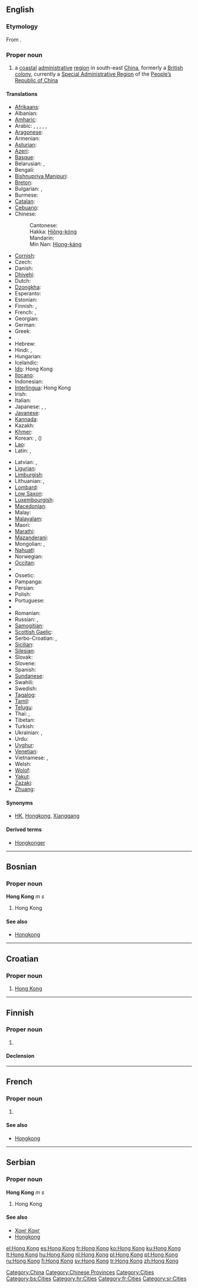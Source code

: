 {{wikipedia}}
{{also|Hongkong|Hong-Kong|Hồng Kông}}
==English==
{{wikipedia}}

===Etymology===
From {{etyl|yue|en}} {{term|香港|tr=Hēunggóng|sc=Hani|lang=yue}}.

===Proper noun===
{{en-proper noun}}

# a [[coastal]] [[administrative]] [[region]] in south-east [[China]], formerly a [[British]] [[colony]], currently a [[Special Administrative Region]] of the [[People's Republic of China|People’s Republic of China]]

====Translations====
{{trans-top|coastal administrative region in south-east China}}
* [[Afrikaans]]: {{t-|af|Hongkong|xs=Afrikaans}}
* Albanian: {{t-|sq|Hong Kong|xs=Albanian}}
* [[Amharic]]: {{t|am|ሆንግ ኮንግ|sc=Ethi|xs=Amharic}}
* Arabic: {{t|ar|هونغ كونغ|m|tr=hungh kungh}}, {{t|ar|هونغكونغ|m|tr=hunghkungh}},  {{t|ar|هونكونغ|m|tr=hunkungh}}, {{t|ar|هونجكونج|m|tr=hungkung}}, {{t|ar|هونج كونج|m|tr=hung kung}}, {{t|ar|هونكونج|m|tr=hunkung}}
* [[Aragonese]]: {{t-|an|Hong Kong|xs=Aragonese}}
* Armenian: {{t-|hy|Հոնկոնգ|tr=Honkong}}
* [[Asturian]]: {{t-|ast|Hong Kong|xs=Asturian}}
* [[Azeri]]: {{t|az|Honq Konq|xs=Azeri}}
* [[Basque]]: {{t-|eu|Hong Kong|xs=Basque}}
* Belarusian: {{t|be|Ганконг|m|tr=Hankónh|xs=Belarusian}},  {{t-|be|Сянган|m|tr=Sjanhán|xs=Belarusian}}
* Bengali: {{t-|bn|হংকং|tr=haṅkaṁ|sc=Beng|xs=Bengali}}
* [[Bishnupriya Manipuri]]: {{tø|bpy|হংকং}}
* [[Breton]]: {{t-|br|Hong Kong|xs=Breton}}
* Bulgarian: {{t|bg|Хонконг|m|tr=Honkong}},  {{t-|bg|Сянган|m|tr=Sjangán}}
* Burmese: {{t|my|ဟောင်ကောင်|sc=Mymr|xs=Burmese}}
* [[Catalan]]: {{t-|ca|Hong Kong}}
* [[Cebuano]]: {{tø|ceb|Hong Kong}}
* Chinese:
*: Cantonese: {{tø|yue|香港|tr=heung<sup>1</sup> gong<sup>2</sup>}}
*: Hakka: [[Hiông-kóng]]
*: Mandarin: {{t-|cmn|香港|tr=Xiānggǎng|sc=Hani}}
*: Min Nan: [[Hiong-káng]]
* [[Cornish]]: {{t-|kw|Hong Kong|xs=Cornish}}
* Czech: {{t-|cs|Hongkong}}
* Danish: {{t-|da|Hongkong}}
* [[Dhivehi]]: {{tø|dv|ހޮންކޮންގު}}
* Dutch: {{t-|nl|Hongkong}}
* [[Dzongkha]]: {{t-|dz|ཧོང་ཀོང|sc=Tibt|xs=Dzongkha}}
* Esperanto: {{t-|eo|Honkongo|xs=Esperanto}}
* Estonian: {{t-|et|Hongkong}}
* Finnish: {{t+|fi|Hongkong}},  {{t-|fi|Xianggang}}
* French: {{t+|fr|Hong Kong|m}},  {{t+|fr|Hongkong|m}}
* Georgian: {{t-|ka|ჰონგკონგი|tr=hongkongi|sc=Geor|xs=Georgian}}
* German: {{t+|de|Hongkong|n}}
* Greek: {{t|el|Χονγκ Κονγκ|tr=Hóng Kóng}}
* {{trreq|Gujarati}}
* Hebrew: {{t-|he|הונג קונג}}
* Hindi: {{t-|hi|हांग कांग|tr=hāṅg kāṅg|xs=Hindi}},  {{t|hi|हांगकांग|tr=hāṅgkāṅg|xs=Hindi}}
* Hungarian: {{t+|hu|Hongkong}}
* Icelandic: {{t-|is|Hong Kong}}
* [[Ido]]: Hong Kong
* [[Ilocano]]: {{tø|ilo|Hong Kong}}
* Indonesian: {{t-|id|Hong Kong|xs=Indonesian}}
* [[Interlingua]]: Hong Kong
* Irish: {{t|ga|Hong Cong|xs=Irish}}
* Italian: {{t-|it|Hong Kong|f}}
* Japanese: {{t-|ja|香港|tr=ほんこん, Honkon}},  {{t|ja|ホンコン|tr=Honkon}},  {{t|ja|シャンガン|tr=Shangan}}
* [[Javanese]]: {{tø|jv|Hong Kong}}
* [[Kannada]]: {{t-|kn|ಹಾಂಗ್ ಕಾಂಗ್|tr=hāṅg kāṅg|sc=Knda|xs=Kannada}}
* Kazakh: {{t-|kk|Шәңғаң|tr=Şəŋğaŋ|sc=Cyrl|xs=Kazakh}}
* [[Khmer]]: {{t-|km|ហុងកុង|sc=Khmr|xs=Khmer}}
* Korean: {{t-|ko|홍콩|tr=Hongkong|sc=Hang}}, {{t|ko|향항|tr=hyanghang|sc=Hang}} ({{t-|ko|香港|tr=hyanghang|sc=Hani}})
* [[Lao]]: {{t-|lo|ຮ່ອງກົງ|sc=Laoo|xs=Lao}}
* Latin: {{t|la|Hongcongum}},  {{t|la|Siamkiamum}}
{{trans-mid}}
* Latvian: {{t|lv|Honkonga|xs=Latvian}},  {{t|lv|Sjangana|xs=Latvian}}
* [[Ligurian]]: {{tø|lij|Hong Kong}}
* [[Limburgish]]: {{t-|li|Hong Kong|xs=Limburgish}}
* Lithuanian: {{t+|lt|Honkongas|m|xs=Lithuanian}},  {{t|lt|Siangangas|xs=Lithuanian}}
* [[Lombard]]: {{tø|lmo|Hong Kong}}
* [[Low Saxon]]: {{tø|nds|Hongkong}}
* [[Luxembourgish]]: {{t-|lb|Hong Kong|xs=Luxembourgish}}
* [[Macedonian]]: {{t-|mk|Хонгконг|m|tr=Hóngkong}}
* Malay: {{t-|ms|Hong Kong|xs=Malay}}
* [[Malayalam]]: {{t-|ml|ഹോങ്കോങ്|sc=Mlym|xs=Malayalam}}
* Maori: {{t-|mi|Hongipua|xs=Maori}}
* [[Marathi]]: {{t|mr|हाँग काँग|sc=Deva|xs=Marathi}}
* [[Mazanderani]]: {{tø|mzn|هونگ کونگ|sc=fa-Arab}}
* Mongolian: {{t-|mn|Хонг Конг|sc=Cyrl|xs=Mongolian}},  {{t-|mn|Сянган|tr=Sjangán|sc=Cyrl|xs=Mongolian}}
* [[Nahuatl]]: {{t-|nah|Hong Kong|xs=Nahuatl}}
* Norwegian: {{t-|no|Hongkong}}
* [[Occitan]]: {{t-|oc|Hong Kong|xs=Occitan}}
* {{trreq|Oriya}}
* Ossetic: {{tø|os|Гонконг|sc=Cyrl|xs=Ossetian}}
* Pampanga: {{tø|pam|Hong Kong}}
* Persian: {{t|fa|هنگ کنگ|xs=Persian}}
* Polish: {{t+|pl|Hongkong}}
* Portuguese: {{t+|pt|Hong Kong}}
* {{trreq|Punjabi}}
* Romanian: {{t-|ro|Hong Kong}}
* Russian: {{t+|ru|Гонконг|m|tr=Gonkóng}}, {{t-|ru|Сянган|m|tr=Sjangán}}
* [[Samogitian]]: {{tø|sgs|Huonkuongs}}
* [[Scottish Gaelic]]: {{t|gd|Hong Cong|xs=Scottish Gaelic}}
* Serbo-Croatian: {{tø|sh|Хонг Конг|m|sc=Cyrl|xs=Serbo-Croatian}}, {{tø|sh|Hong Kong|m|xs=Serbo-Croatian}}
* [[Sicilian]]: {{tø|scn|Hong Kong}}
* [[Silesian]]: {{tø|szl|Hůngkůng}}
* Slovak: {{t-|sk|Hongkong|m}}
* Slovene: {{t-|sl|Hong Kong|m}}
* Spanish: {{t+|es|Hong Kong|m}}
* [[Sundanese]]: {{tø|su|Hong Kong}}
* Swahili: {{t-|sw|Hong Kong|xs=Swahili}}
* Swedish: {{t+|sv|Hongkong}}
* [[Tagalog]]: {{t-|tl|Hongkong|xs=Tagalog}}
* [[Tamil]]: {{t-|ta|ஹொங்கொங்|xs=Tamil}}
* [[Telugu]]: {{t|te|హాంగ్కాంగ్}}
* Thai: {{t-|th|เขตบริหารพิเศษฮ่องกง|tr=khèet boríhăan písèet hôngkong}},  {{t|th|ฮ่องกง|tr=hông-kong}}
* Tibetan: {{tø|bo|ཞང་ཀང|sc=Tibt|xs=Tibetan}}
* Turkish: {{t+|tr|Hong Kong}}
* Ukrainian: {{t-|uk|Гонконг|m|tr=Honkónh|xs=Ukrainian}}, {{t-|uk|Сянган|m|tr=Sjanhán|xs=Ukrainian}}
* Urdu: {{t|ur|ہانگ کانگ|tr=hāṅg kāṅg|xs=Urdu}}
* [[Uyghur]]: {{ug-Arab|[[شياڭگاڭ]]}}
* [[Venetian]]: {{tø|vec|Hong Kong}}
* Vietnamese: {{t-|vi|Hồng Kông|xs=Vietnamese}},  {{t|vi|Hương Cảng|xs=Vietnamese}}
* Welsh: {{t-|cy|Hong Kong|xs=Welsh}}
* [[Wolof]]: {{tø|wo|Ooŋ Koŋ}}
* [[Yakut]]: {{tø|sah|Хоҥ Коҥ}}
* [[Zazaki]]: {{tø|diq|Hong Kong}}
* [[Zhuang]]: {{tø|za|Homgongj}}
{{trans-bottom}}

====Synonyms====
* {{sense|region in China}} [[HK]], [[Hongkong]], [[Xianggang#English|Xianggang]]

====Derived terms====
* [[Hongkonger]]

[[Category:China]]
[[Category:Chinese Provinces]]
[[Category:Cities]]

----

==Bosnian==

===Proper noun===
'''Hong Kong''' ''m s''

# Hong Kong

====See also====
* [[Hongkong#Bosnian|Hongkong]]

[[Category:bs:Cities]]

----

==Croatian==

===Proper noun===
{{infl|hr|proper noun|g=m}}

# [[#English|Hong Kong]]

[[Category:hr:Cities]]

----

==Finnish==

===Proper noun===
{{infl|fi|proper noun}}

# {{alternative spelling of|Hongkong}}

====Declension====
{{fi-decl-see|Hongkong}}

----

==French==

===Proper noun===
{{infl|fr|proper noun}}

# {{l|en|Hong Kong}}

====See also====
* [[Hongkong#French|Hongkong]]

[[Category:fr:Cities]]

----

==Serbian==

===Proper noun===
'''Hong Kong''' ''m s''

# Hong Kong

====See also====
* [[Хонг Конг#Serbian|Хонг Конг]]
* [[Hongkong#Serbian|Hongkong]]

[[Category:sr:Cities]]

[[el:Hong Kong]]
[[es:Hong Kong]]
[[fr:Hong Kong]]
[[ko:Hong Kong]]
[[ku:Hong Kong]]
[[lt:Hong Kong]]
[[hu:Hong Kong]]
[[nl:Hong Kong]]
[[pl:Hong Kong]]
[[pt:Hong Kong]]
[[ru:Hong Kong]]
[[fi:Hong Kong]]
[[sv:Hong Kong]]
[[tr:Hong Kong]]
[[zh:Hong Kong]]